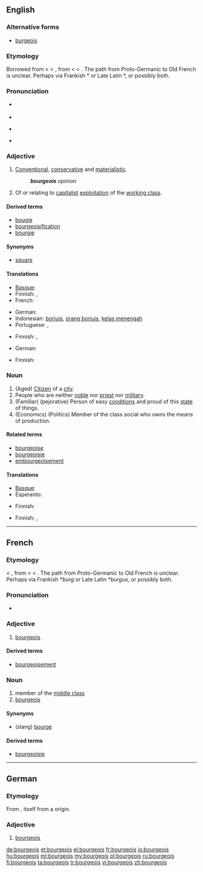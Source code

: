 {{was wotd|2008|March|15}}
==English==

===Alternative forms===
* [[burgeois]]

===Etymology===
Borrowed from {{etyl|fr}} {{term|bourgeois||a class of citizens who were wealthier members of the Third Estate|lang=fr}} < {{etyl|xno}} {{term|burgeis||town dweller|lang=xno}} < {{etyl|fro}} {{term|borjois|lang=fro}}, from {{term|borc||town|lang=fro}} < {{proto|Germanic|burgz|fortress|lang=en}} < {{proto|Indo-European|bʰrgʰ-|fortified elevation|lang=en}}. The path from Proto-Germanic to Old French is unclear. Perhaps via Frankish *{{term||burg|lang=frk}} or Late Latin *{{term||burgus|lang=la}}, or possibly both.

===Pronunciation===
* {{a|UK}} {{IPA|/ˈbɔːʒ.wɑː/|/ˈbʊəʒ.wɑː/}}
* {{audio|en-uk-bourgeois.ogg|Audio (UK)}}
* {{a|US}} {{IPA|/buɹʒ.ˈwɑː/|/ˈbuɹʒ.wɑː/}}
* {{audio|en-us-bourgeois.ogg|Audio (US)}}

===Adjective===
{{en-adj}}

# [[conventional|Conventional]], [[conservative]] and [[materialistic]].
#: '''''bourgeois''' opinion''
# {{context|political}} Of or relating to [[capitalist]] [[exploitation]] of the [[working class]].

====Derived terms====
* [[bougie]]
* [[bourgeoisification]]
* [[bourgie]]

====Synonyms====
* {{sense|conventional, conservative}} [[square]]

====Translations====
{{trans-top|having wealth}}
* [[Basque]]: {{t-|eu|burges|xs=Basque}}
* Finnish: {{t-|fi|porvarillinen}}, {{t+|fi|keskiluokkainen}}
* French: {{t+|fr|bourgeois}}
{{trans-mid}}
* German: {{t+|de|bourgeois}}
* Indonesian: [[borjuis]], [[orang borjuis]], [[kelas menengah]]
* Portuguese: {{t|pt|burguês|m}}, {{t|pt|burguesa|f}}
{{trans-bottom}}

{{trans-top|conventional, conservative and materialistic}}
* Finnish: {{t+|fi|keskiluokkainen}}, {{t-|fi|poroporvarillinen}}
{{trans-mid}}
* German: {{t|de|spießig}}
{{trans-bottom}}

{{trans-top|of capitalist exploitation}}
* Finnish: {{t-|fi|porvarillinen}}
{{trans-mid}}
{{trans-bottom}}

===Noun===
{{en-noun|-}}

# (Aged) [[citizen|Citizen]] of a [[city]].
# People who are neither [[noble]] nor [[priest]] nor [[military]].
# (Familiar) (pejorative) Person of easy [[conditions]] and proud of this [[state]] of things.
# (Economics) (Politics) Member of the class social who owns the means of production.

====Related terms====
* [[bourgeoise]]
* [[bourgeoisie]]
* [[embourgeoisement]] <!-- Not derived – also borrowed from French, where it is derived -->

====Translations====
{{trans-top|having wealth}}
* [[Basque]]: {{t-|eu|burges|xs=Basque}}
* Esperanto: {{t|eo|burĝaro}}
{{trans-mid}}
* Finnish: {{t+|fi|keskiluokka}}
{{trans-bottom}}

{{trans-top|person with bourgeois values}}
* Finnish: {{t+|fi|porvari}}, {{t-|fi|poroporvari}}
{{trans-mid}}
{{trans-bottom}}

----

==French==

===Etymology===
{{etyl|xno|fr}} {{term|burgeis||town dweller|lang=xno}} < {{etyl|fro|fr}} {{term|borjois|lang=fro}}, from {{term|borc||town|lang=fro}} < {{proto|Germanic|burgz|fortress|lang=fr}} < {{proto|Indo-European|bʰrgʰ-|fortified elevation|lang=fr}}. The path from Proto-Germanic to Old French is unclear. Perhaps via Frankish *''burg'' or Late Latin *''burgus'', or possibly both.

===Pronunciation===
* {{audio|Fr-bourgeois.ogg|audio}}

===Adjective===
{{fr-adj|mp=bourgeois}}

# [[#English|bourgeois]]

====Derived terms====
* [[bourgeoisement]]

===Noun===
{{fr-noun|m|plural=bourgeois|f=bourgeoise}}

# member of the [[middle class]]
# [[#English|bourgeois]]

====Synonyms====
* (slang) [[bourge]]

====Derived terms====
* [[bourgeoisie]]

----

==German==

===Etymology===
From {{etyl|fr|de}}, itself from a {{etyl|gem|de}} origin.

===Adjective===
{{de-adj|comparative=bourgeoiser|superlative=bourgeoisesten}}

# [[bourgeois#English|bourgeois]]

[[de:bourgeois]]
[[et:bourgeois]]
[[el:bourgeois]]
[[fr:bourgeois]]
[[io:bourgeois]]
[[hu:bourgeois]]
[[ml:bourgeois]]
[[my:bourgeois]]
[[pl:bourgeois]]
[[ru:bourgeois]]
[[fi:bourgeois]]
[[ta:bourgeois]]
[[tr:bourgeois]]
[[vi:bourgeois]]
[[zh:bourgeois]]